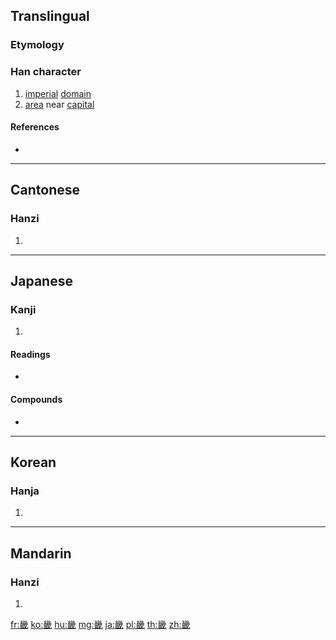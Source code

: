 {{character info/new}}
==Translingual==

===Etymology===
{{Han compound|田|幾|c1=s|c2=p|ls=psc}}

===Han character===
{{Han char|rn=102|rad=田|as=10|sn=15|four=22653|canj=VIW}}

# [[imperial]] [[domain]]
# [[area]] near [[capital]]

====References====
* {{Han ref|kx=0766.080|dkj=21925|dj=1176.190|hdz=42551.090|uh=757F|ud=30079|bh=BD42|bd=48450}}

----

==Cantonese==

===Hanzi===
{{yue-hanzi|jyut=gei1|y=gei1}}

# {{defn|lang=yue|sort=田10}}

----

==Japanese==

===Kanji===
{{ja-kanji|grade=c|rs=田10}}

# {{defn|lang=ja|sort=田10}}

====Readings====
* {{ja-readings|on=[[き]] (ki)|kun=[[みやこ]] (miyako)|nanori=}}

====Compounds====
* {{m|ja|近畿||[[w:Kinki|Kinki]] region|tr=[[きんき]], [[kinki]]|sc=Jpan}}

----

==Korean==

===Hanja===
{{ko-hanja|hangeul=기|eumhun='경기 - 왕도 주위로 오백리 이내의 땅'|rv=gi|mr=ki|y=ki}}

# {{defn|lang=ko|sort=田10}}

----

==Mandarin==

===Hanzi===
{{cmn-hanzi|pin=[[jī]] ([[ji1]])|wg=chi<sup>1</sup>}}

# {{defn|lang=cmn|sort=田10}}

[[fr:畿]]
[[ko:畿]]
[[hu:畿]]
[[mg:畿]]
[[ja:畿]]
[[pl:畿]]
[[th:畿]]
[[zh:畿]]